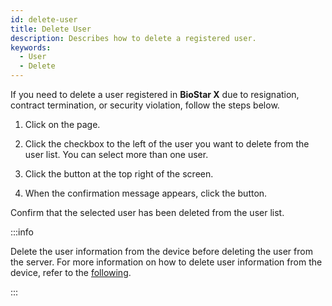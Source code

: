 ```yaml
---
id: delete-user
title: Delete User
description: Describes how to delete a registered user.
keywords:
  - User
  - Delete
---
```


If you need to delete a user registered in **BioStar X** due to resignation, contract termination, or security violation, follow the steps below.

1. Click <Cmd sid='shell.header.user' /> on the <Cmd sid='shell.header.launcher' /> page.

2. Click the checkbox to the left of the user you want to delete from the user list. You can select more than one user.

3. Click the <Cmd sid='common.delete' /> button at the top right of the screen.

4. When the confirmation message appears, click the <Cmd sid='common.acknowledge' /> button.

Confirm that the selected user has been deleted from the user list.

:::info

Delete the user information from the device before deleting the user from the server. For more information on how to delete user information from the device, refer to the [following](delete-user-info-from-device).

:::
